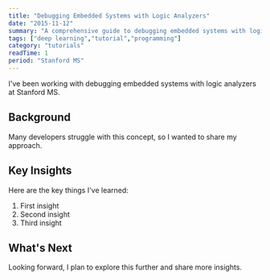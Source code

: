 ```yaml
---
title: "Debugging Embedded Systems with Logic Analyzers"
date: "2015-11-12"
summary: "A comprehensive guide to debugging embedded systems with logic analyzers. Learn the fundamentals and best practices."
tags: ["deep learning","tutorial","programming"]
category: "tutorials"
readTime: 1
period: "Stanford MS"
---
```


I've been working with debugging embedded systems with logic analyzers at Stanford MS.

## Background

Many developers struggle with this concept, so I wanted to share my approach.

## Key Insights

Here are the key things I've learned:

1. First insight
2. Second insight
3. Third insight

## What's Next

Looking forward, I plan to explore this further and share more insights.

